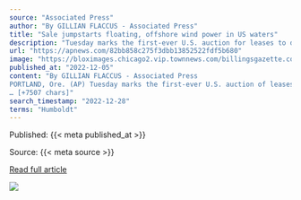 ```yaml
---
source: "Associated Press"
author: "By GILLIAN FLACCUS - Associated Press"
title: "Sale jumpstarts floating, offshore wind power in US waters"
description: "Tuesday marks the first-ever U.S. auction for leases to develop commercial-scale floating wind farms in the deep waters off the West Coast. The live, online auction for the five leases — three off California’s central coast and two off its…"
url: "https://apnews.com/82bb858c275f3dbb13852522fdf5b680"
image: "https://bloximages.chicago2.vip.townnews.com/billingsgazette.com/content/tncms/assets/v3/editorial/a/47/a47b360a-a875-5135-bc1d-7ae3f7752544/638e1a4b2083f.image.jpg?crop=1763%2C926%2C0%2C124&resize=1200%2C630&order=crop%2Cresize"
published_at: "2022-12-05"
content: "By GILLIAN FLACCUS - Associated Press
PORTLAND, Ore. (AP) Tuesday marks the first-ever U.S. auction of leases to develop commercial-scale floating wind farms, in the deep waters off the West Coast.… [+7507 chars]"
search_timestamp: "2022-12-28"
terms: "Humboldt"
---
```



Published: {{< meta published_at >}}


Source: {{< meta source >}}


[Read full article]({{< meta url >}})



![](`r rmarkdown::metadata$image[1]`)

